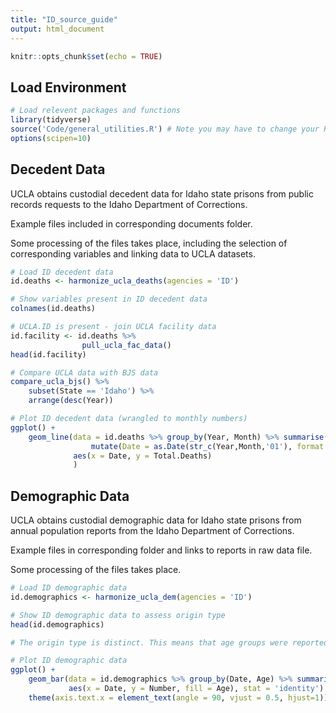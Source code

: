 ```yaml
---
title: "ID_source_guide"
output: html_document
---
```


```r
knitr::opts_chunk$set(echo = TRUE)
```

## Load Environment

```r
# Load relevent packages and functions
library(tidyverse)
source('Code/general_utilities.R') # Note you may have to change your Rmarkdown option for evaluate chunks to project instead of document
options(scipen=10)
```

## Decedent Data

UCLA obtains custodial decedent data for Idaho state prisons from public records requests to the Idaho Department of Corrections.

Example files included in corresponding documents folder.

Some processing of the files takes place, including the selection of corresponding variables and linking data 
to UCLA datasets. 

```r
# Load ID decedent data
id.deaths <- harmonize_ucla_deaths(agencies = 'ID')

# Show variables present in ID decedent data
colnames(id.deaths)

# UCLA.ID is present - join UCLA facility data
id.facility <- id.deaths %>%
                pull_ucla_fac_data()
head(id.facility)

# Compare UCLA data with BJS data
compare_ucla_bjs() %>%
    subset(State == 'Idaho') %>%
    arrange(desc(Year))

# Plot ID decedent data (wrangled to monthly numbers)
ggplot() +
    geom_line(data = id.deaths %>% group_by(Year, Month) %>% summarise(Total.Deaths = n()) %>% 
                  mutate(Date = as.Date(str_c(Year,Month,'01'), format = '%Y%B%d')),
              aes(x = Date, y = Total.Deaths)
              )

```


## Demographic Data

UCLA obtains custodial demographic data for Idaho state prisons from annual population reports from the Idaho Department of Corrections.

Example files in corresponding folder and links to reports in raw data file.

Some processing of the files takes place. 

```r
# Load ID demographic data
id.demographics <- harmonize_ucla_dem(agencies = 'ID')

# Show ID demographic data to assess origin type
head(id.demographics)

# The origin type is distinct. This means that age groups were reported seperately from sex groups for demographic data. In order to construct age and sex groups for a date from this distinct data, we applied reported sex ratios to each age group. This assumption is likely incorrect.   

# Plot ID demographic data 
ggplot() +
    geom_bar(data = id.demographics %>% group_by(Date, Age) %>% summarise(Number = sum(Number, na.rm = TRUE)),
             aes(x = Date, y = Number, fill = Age), stat = 'identity') +
    theme(axis.text.x = element_text(angle = 90, vjust = 0.5, hjust=1)) # To see dates on x axis



```
